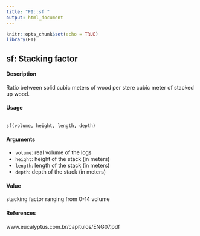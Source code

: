 ```yaml
---
title: "FI::sf "
output: html_document
---
```


```r
knitr::opts_chunk$set(echo = TRUE)
library(FI)
```

## sf: Stacking factor


#### Description
Ratio between solid cubic meters of wood per stere cubic meter of stacked up wood.

#### Usage
<pre><code>
sf(volume, height, length, depth)
</code></pre>

#### Arguments
* ``volume``: real volume of the logs
* ``height``: height of the stack (in meters)
* ``length``: length of the stack (in meters)
* ``depth``: depth of the stack (in meters)

#### Value
stacking factor ranging from 0-14
volume

#### References
www.eucalyptus.com.br/capitulos/ENG07.pdf
